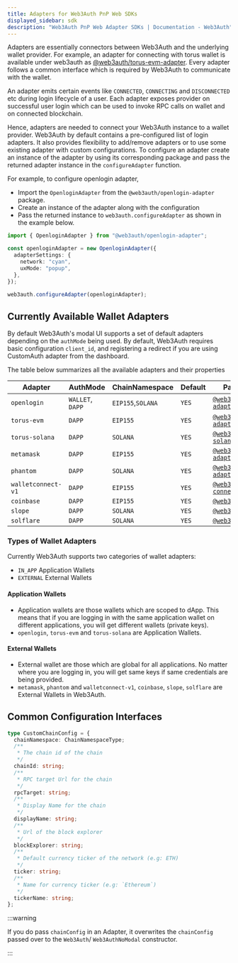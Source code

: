 ```yaml
---
title: Adapters for Web3Auth PnP Web SDKs
displayed_sidebar: sdk
description: "Web3Auth PnP Web Adapter SDKs | Documentation - Web3Auth"
---
```


Adapters are essentially connectors between Web3Auth and the underlying wallet provider. For example, an adapter for connecting with torus wallet is
available under web3auth as [@web3auth/torus-evm-adapter](/sdk/pnp/web/adapters/torus-evm). Every adapter follows a common interface which is required
by Web3Auth to communicate with the wallet.

An adapter emits certain events like `CONNECTED`, `CONNECTING` and `DISCONNECTED` etc during login lifecycle of a user. Each adapter exposes provider
on successful user login which can be used to invoke RPC calls on wallet and on connected blockchain.

Hence, adapters are needed to connect your Web3Auth instance to a wallet provider. Web3Auth by default contains a pre-configured list of login
adapters. It also provides flexibility to add/remove adapters or to use some existing adapter with custom configurations. To configure an adapter
create an instance of the adapter by using its corresponding package and pass the returned adapter instance in the `configureAdapter` function.

For example, to configure openlogin adapter,

- Import the `OpenloginAdapter` from the `@web3auth/openlogin-adapter` package.
- Create an instance of the adapter along with the configuration
- Pass the returned instance to `web3auth.configureAdapter` as shown in the example below.

```ts
import { OpenloginAdapter } from "@web3auth/openlogin-adapter";

const openloginAdapter = new OpenloginAdapter({
  adapterSettings: {
    network: "cyan",
    uxMode: "popup",
  },
});

web3auth.configureAdapter(openloginAdapter);
```

## Currently Available Wallet Adapters

By default Web3Auth's modal UI supports a set of default adapters depending on the `authMode` being used. By default, Web3Auth requires basic
configuration `client_id`, and registering a redirect if you are using CustomAuth adapter from the dashboard.

The table below summarizes all the available adapters and their properties

| Adapter            | AuthMode         | ChainNamespace    | Default | Package Name                                                                     |
| ------------------ | ---------------- | ----------------- | ------- | -------------------------------------------------------------------------------- |
| `openlogin`        | `WALLET`, `DAPP` | `EIP155`,`SOLANA` | `YES`   | [`@web3auth/openlogin-adapter`](/sdk/pnp/web/adapters/openlogin)                 |
| `torus-evm`        | `DAPP`           | `EIP155`          | `YES`   | [`@web3auth/torus-evm-adapter`](/sdk/pnp/web/adapters/torus-evm)                 |
| `torus-solana`     | `DAPP`           | `SOLANA`          | `YES`   | [`@web3auth/torus-solana-adapter`](/sdk/pnp/web/adapters/torus-solana)           |
| `metamask`         | `DAPP`           | `EIP155`          | `YES`   | [`@web3auth/metamask-adapter`](/sdk/pnp/web/adapters/metamask)                   |
| `phantom`          | `DAPP`           | `SOLANA`          | `YES`   | [`@web3auth/phantom-adapter`](/sdk/pnp/web/adapters/phantom)                     |
| `walletconnect-v1` | `DAPP`           | `EIP155`          | `YES`   | [`@web3auth/wallet-connect-v1-adapter`](/sdk/pnp/web/adapters/wallet-connect-v1) |
| `coinbase`         | `DAPP`           | `EIP155`          | `YES`   | [`@web3auth/coinbase`](/sdk/pnp/web/adapters/coinbase)                           |
| `slope`            | `DAPP`           | `SOLANA`          | `YES`   | [`@web3auth/slope`](/sdk/pnp/web/adapters/slope)                                 |
| `solflare`         | `DAPP`           | `SOLANA`          | `YES`   | [`@web3auth/solflare`](/sdk/pnp/web/adapters/solflare)                           |

### Types of Wallet Adapters

Currently Web3Auth supports two categories of wallet adapters:

- `IN_APP` Application Wallets
- `EXTERNAL` External Wallets

#### Application Wallets

- Application wallets are those wallets which are scoped to dApp. This means that if you are logging in with the same application wallet on different
  applications, you will get different wallets (private keys).
- `openlogin`, `torus-evm` and `torus-solana` are Application Wallets.

#### External Wallets

- External wallet are those which are global for all applications. No matter where you are logging in, you will get same keys if same credentials are
  being provided.
- `metamask`, `phantom` and `walletconnect-v1`, `coinbase`, `slope`, `solflare` are External Wallets in Web3Auth.

## Common Configuration Interfaces

```ts
type CustomChainConfig = {
  chainNamespace: ChainNamespaceType;
  /**
   * The chain id of the chain
   */
  chainId: string;
  /**
   * RPC target Url for the chain
   */
  rpcTarget: string;
  /**
   * Display Name for the chain
   */
  displayName: string;
  /**
   * Url of the block explorer
   */
  blockExplorer: string;
  /**
   * Default currency ticker of the network (e.g: ETH)
   */
  ticker: string;
  /**
   * Name for currency ticker (e.g: `Ethereum`)
   */
  tickerName: string;
};
```

:::warning

If you do pass `chainConfig` in an Adapter, it overwrites the `chainConfig` passed over to the `Web3Auth`/ `Web3AuthNoModal` constructor.

:::
